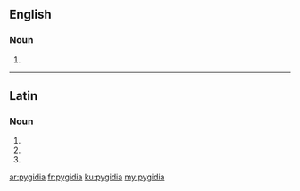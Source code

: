 ==English==

===Noun===
{{head|en|plural}}

# {{plural of|pygidium|lang=en}}

----

==Latin==

===Noun===
{{la-noun-form|pygidia}}

# {{inflection of|pygidium||nom|p|lang=la}}
# {{inflection of|pygidium||acc|p|lang=la}}
# {{inflection of|pygidium||voc|p|lang=la}}

[[ar:pygidia]]
[[fr:pygidia]]
[[ku:pygidia]]
[[my:pygidia]]
